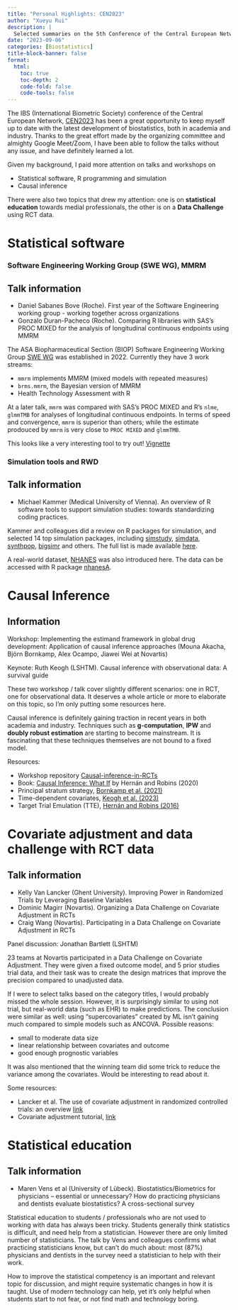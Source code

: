 ```yaml
---
title: "Personal Highlights: CEN2023"
author: "Xueyu Rui"
description: |
  Selected summaries on the 5th Conference of the Central European Network of the International Biometric Society (IBS).
date: "2023-09-06"
categories: [Biostatistics]
title-block-banner: false
format: 
  html:
    toc: true
    toc-depth: 2
    code-fold: false
    code-tools: false
---
```


The IBS (International Biometric Society) conference of the Central European Network, [CEN2023](https://cen2023.github.io/home/index.html) has been a great opportunity to keep myself up to date with the latest development of biostatistics, both in academia and industry. Thanks to the great effort made by the organizing committee and almighty Google Meet/Zoom, I have been able to follow the talks without any issue, and have definitely learned a lot. 

Given my background, I paid more attention on talks and workshops on 

* Statistical software, R programming and simulation
* Causal inference

There were also two topics that drew my attention: one is on **statistical education** towards medial professionals, the other is on a **Data Challenge** using RCT data.


# Statistical software

### Software Engineering Working Group (SWE WG), MMRM

::: {.callout-note collapse='true'}
## Talk information

* Daniel Sabanes Bove (Roche). First year of the Software Engineering working group - working together across organizations
* Gonzalo Duran-Pacheco (Roche). Comparing R libraries with SAS’s PROC MIXED for the analysis of longitudinal continuous endpoints using MMRM

:::


The ASA Biopharmaceutical Section (BIOP) Software Engineering Working Group [SWE WG](https://rconsortium.github.io/asa-biop-swe-wg/) was established in 2022. Currently they have 3 work streams: 

* `mmrm` implements MMRM (mixed models with repeated measures)
* `brms.mmrm`, the Bayesian version of MMRM
* Health Technology Assessment with R

At a later talk, `mmrm` was compared with SAS's PROC MIXED and R's `nlme`, `glmmTMB` for analyses of longitudinal continuous endpoints. In terms of speed and convergence, `mmrm` is superior than others; while the estimate prodouced by `mmrm` is very close to `PROC MIXED` and `glmmTMB`. 

This looks like a very interesting tool to try out! [Vignette](https://openpharma.github.io/mmrm/latest-tag/articles/introduction.html)


### Simulation tools and RWD

::: {.callout-note collapse='true'}
## Talk information

* Michael Kammer (Medical University of Vienna). An overview of R software tools to support simulation studies: towards standardizing coding practices.

:::

Kammer and colleagues did a review on R packages for simulation, and selected 14 top simulation packages, including [simstudy](https://kgoldfeld.github.io/simstudy/articles/simstudy.html), [simdata](https://matherealize.github.io/simdata/), [synthpop](https://cran.r-project.org/web/packages/synthpop/index.html), [bigsimr](https://cran.r-project.org/web/packages/bigsimr/index.html) and others. The full list is made available [here](https://osf.io/9gfns).

A real-world dataset, [NHANES](https://www.cdc.gov/nchs/nhanes/index.htm) was also introduced here. The data can be accessed with R package [nhanesA](https://cran.r-project.org/web/packages/nhanesA/vignettes/Introducing_nhanesA.html). 





# Causal Inference

::: {.callout-note collapse="true"}
## Information

Workshop: Implementing the estimand framework in global drug development: Application of causal inference approaches (Mouna Akacha, Björn Bornkamp, Alex Ocampo, Jiawei Wei at Novartis)

Keynote: Ruth Keogh (LSHTM). Causal inference with observational data: A survival guide

:::

These two workshop / talk cover slightly different scenarios: one in RCT, one for observational data. It deserves a whole article or more to elaborate on this topic, so I'm only putting some resources here.

Causal inference is definitely gaining traction in recent years in both academia and industry. Techniques such as **g-computation**, **IPW** and **doubly robust estimation** are starting to become mainstream. It is fascinating that these techniques themselves are not bound to a fixed model. 

Resources: 

* Workshop repository [Causal-inference-in-RCTs](https://github.com/Novartis/Causal-inference-in-RCTs)
* Book: [Causal Inference: What If](https://www.hsph.harvard.edu/miguel-hernan/causal-inference-book/) by Hernán and Robins (2020)
* Principal stratum strategy, [Bornkamp et al. (2021)](https://onlinelibrary.wiley.com/doi/10.1002/pst.2104)
* Time-dependent covariates, [Keogh et al. (2023)](https://onlinelibrary.wiley.com/doi/full/10.1002/sim.9718)
* Target Trial Emulation (TTE), [Hernán and Robins (2016)](https://pubmed.ncbi.nlm.nih.gov/26994063/)



# Covariate adjustment and data challenge with RCT data

::: {.callout-note collapse='true'}
## Talk information

* Kelly Van Lancker (Ghent University). Improving Power in Randomized Trials by Leveraging Baseline Variables
* Dominic Magirr (Novartis). Organizing a Data Challenge on Covariate Adjustment in RCTs
* Craig Wang (Novartis). Participating in a Data Challenge on Covariate Adjustment in RCTs

Panel discussion: Jonathan Bartlett (LSHTM)

:::

23 teams at Novartis participated in a Data Challenge on Covariate Adjustment. They were given a fixed outcome model, and 5 prior studies trial data, and their task was to create the design matrices that improve the precision compared to unadjusted data. 

If I were to select talks based on the category titles, I would probably missed the whole session. However, it is surprisingly similar to using not trial, but real-world data (such as EHR) to make predictions. The conclusion were similar as well: using "supercovariates" created by ML isn't gaining much compared to simple models such as ANCOVA. Possible reasons: 

* small to moderate data size
* linear relationship between covariates and outcome
* good enough prognostic variables

It was also mentioned that the winning team did some trick to reduce the variance among the covariates. Would be interesting to read about it. 

Some resources: 

* Lancker et al. The use of covariate adjustment in randomized controlled trials: an overview [link](https://arxiv.org/pdf/2306.05823.pdf)
* Covariate adjustment tutorial, [link](https://jbetz-jhu.github.io/CovariateAdjustmentTutorial/)


# Statistical education

::: {.callout-note collapse="true"}
## Talk information

* Maren Vens et al (University of Lübeck). Biostatistics/Biometrics for physicians – essential or unnecessary? How do practicing physicians and dentists evaluate biostatistics? A cross-sectional survey

:::

Statistical education to students / professionals who are not used to working with data has always been tricky. Students generally think statistics is difficult, and need help from a statistician. However there are only limited number of statisticians. The talk by Vens and colleagues confirms what practicing statisticians know, but can't do much about: most (87%) physicians and dentists in the survey need a statistician to help with their work.

How to improve the statistical competency is an important and relevant topic for discussion, and might require systematic changes in how it is taught. Use of modern technology can help, yet it's only helpful when students start to not fear, or not find math and technology boring. 












